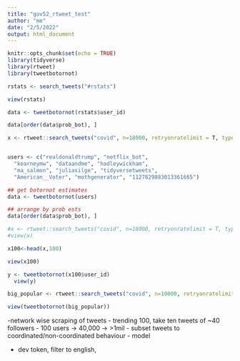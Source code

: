 ```yaml
---
title: "gov52_rtweet_test"
author: "me"
date: "2/5/2022"
output: html_document
---
```


```r
knitr::opts_chunk$set(echo = TRUE)
library(tidyverse)
library(rtweet)
library(tweetbotornot)
```


```r


rstats <- search_tweets("#rstats") 

view(rstats)

data <- tweetbotornot(rstats$user_id) 

data[order(data$prob_bot), ]

x <- rtweet::search_tweets("covid", n=18000, retryonratelimit = T, type = "mixed")



```


```r


users <- c("realdonaldtrump", "netflix_bot",
  "kearneymw", "dataandme", "hadleywickham",
  "ma_salmon", "juliasilge", "tidyversetweets", 
  "American__Voter", "mothgenerator", "1127829883013361665")

## get botornot estimates
data <- tweetbotornot(users)

## arrange by prob ests
data[order(data$prob_bot), ]

```
```r
#x <- rtweet::search_tweets("covid", n=18000, retryonratelimit = T, type = "mixed", lang = 'en')
#view(x)

x100<-head(x,100)

view(x100)

y <- tweetbotornot(x100$user_id) 
  view(y)
```


```r
big_popular <- rtweet::search_tweets("covid", n=10000, retryonratelimit = T, type = "popular", lang = 'en')

```

```r
view(tweetbotornot(big_popular))

```

-network wise scraping of tweets 
  - trending 100, take ten tweets of ~40 followers
   - 100 users -> 40,000 -> >1mil
- subset tweets to coordinated/non-coordinated behaviour
- model

+ dev token, filter to english,


